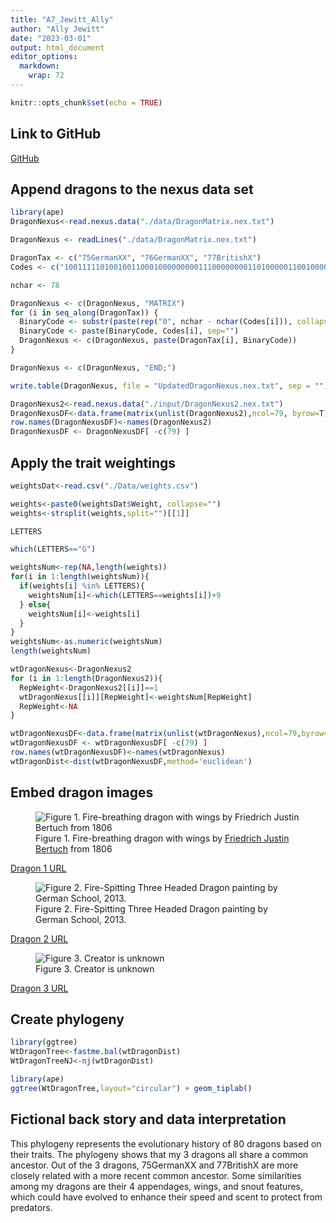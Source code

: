 ```yaml
---
title: "A7_Jewitt_Ally"
author: "Ally Jewitt"
date: "2023-03-01"
output: html_document
editor_options: 
  markdown: 
    wrap: 72
---
```


```r
knitr::opts_chunk$set(echo = TRUE)

```

## Link to GitHub

[GitHub](https://github.com/allyjewitt/BIOL432_Assignment7)

## Append dragons to the nexus data set

```r
library(ape)
DragonNexus<-read.nexus.data("./data/DragonMatrix.nex.txt")
```

```r
DragonNexus <- readLines("./data/DragonMatrix.nex.txt")

DragonTax <- c("75GermanXX", "76GermanXX", "77BritishX")
Codes <- c("100111110100100110001000000000111000000001101000001100100000111000000000011100", "100101110100100101000100000000110000001000000000011000010001011100011000011010", "100100110100110011000001000100011000001000001010001100010000011000000000011100")

nchar <- 78

DragonNexus <- c(DragonNexus, "MATRIX")
for (i in seq_along(DragonTax)) {
  BinaryCode <- substr(paste(rep("0", nchar - nchar(Codes[i])), collapse=""), 1, nchar - nchar(Codes[i])) 
  BinaryCode <- paste(BinaryCode, Codes[i], sep="")
  DragonNexus <- c(DragonNexus, paste(DragonTax[i], BinaryCode))
}

DragonNexus <- c(DragonNexus, "END;")

write.table(DragonNexus, file = "UpdatedDragonNexus.nex.txt", sep = "")
```

```r
DragonNexus2<-read.nexus.data("./input/DragonNexus2.nex.txt")
DragonNexusDF<-data.frame(matrix(unlist(DragonNexus2),ncol=79, byrow=T))
row.names(DragonNexusDF)<-names(DragonNexus2)
DragonNexusDF <- DragonNexusDF[ -c(79) ]
```

## Apply the trait weightings

```r
weightsDat<-read.csv("./Data/weights.csv")
```

```r
weights<-paste0(weightsDat$Weight, collapse="")
weights<-strsplit(weights,split="")[[1]]
```

```r
LETTERS
```

```r
which(LETTERS=="G")
```

```r
weightsNum<-rep(NA,length(weights))
for(i in 1:length(weightsNum)){
  if(weights[i] %in% LETTERS){
    weightsNum[i]<-which(LETTERS==weights[i])+9
  } else{
    weightsNum[i]<-weights[i]
  }
}
weightsNum<-as.numeric(weightsNum)
length(weightsNum)
```

```r
wtDragonNexus<-DragonNexus2
for (i in 1:length(DragonNexus2)){
  RepWeight<-DragonNexus2[[i]]==1
  wtDragonNexus[[i]][RepWeight]<-weightsNum[RepWeight]
  RepWeight<-NA
}
```

```r
wtDragonNexusDF<-data.frame(matrix(unlist(wtDragonNexus),ncol=79,byrow=T))
wtDragonNexusDF <- wtDragonNexusDF[ -c(79) ]
row.names(wtDragonNexusDF)<-names(wtDragonNexus)
wtDragonDist<-dist(wtDragonNexusDF,method='euclidean')
```

## Embed dragon images

![Figure 1. Fire-breathing dragon with wings by [Friedrich Justin
Bertuch](https://en.wikipedia.org/wiki/Friedrich_Justin_Bertuch "Friedrich Justin Bertuch")
from 1806](images/Dragon%201.jpeg)

[Dragon 1
URL](https://www.google.com/url?sa=i&url=https%3A%2F%2Fen.wikipedia.org%2Fwiki%2FDragon&psig=AOvVaw09SSA2I0HfbVopFwmELo9G&ust=1677763755347000&source=images&cd=vfe&ved=0CBAQjRxqFwoTCMCIvpbruv0CFQAAAAAdAAAAABAX)

![Figure 2. Fire-Spitting Three Headed Dragon painting by German School,
2013.](images/Dragon%202.jpeg)

[Dragon 2
URL](https://www.google.com/url?sa=i&url=https%3A%2F%2Fpixels.com%2Ffeatured%2Fthree-headed-dragon-spitting-fire-german-school.html&psig=AOvVaw09SSA2I0HfbVopFwmELo9G&ust=1677763755347000&source=images&cd=vfe&ved=0CBAQjRxqFwoTCMCIvpbruv0CFQAAAAAdAAAAABAb)

![Figure 3. Creator is unknown](images/Dragon%203.jpeg)

[Dragon 3
URL](https://www.google.com/url?sa=i&url=https%3A%2F%2Fdreamsandmythology.com%2Fmythical-dragons%2F&psig=AOvVaw09SSA2I0HfbVopFwmELo9G&ust=1677763755347000&source=images&cd=vfe&ved=0CBAQjRxqFwoTCMCIvpbruv0CFQAAAAAdAAAAABAR)

## Create phylogeny

```r
library(ggtree)
WtDragonTree<-fastme.bal(wtDragonDist)
WtDragonTreeNJ<-nj(wtDragonDist)
```

```r
library(ape)
ggtree(WtDragonTree,layout="circular") + geom_tiplab() 
```

## Fictional back story and data interpretation

This phylogeny represents the evolutionary history of 80 dragons based
on their traits. The phylogeny shows that my 3 dragons all share a
common ancestor. Out of the 3 dragons, 75GermanXX and 77BritishX are
more closely related with a more recent common ancestor. Some
similarities among my dragons are their 4 appendages, wings, and snout
features, which could have evolved to enhance their speed and scent to
protect from predators.
